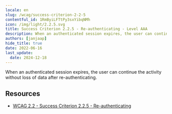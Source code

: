 ```yaml
---
locale: en
slug: /wcag/success-criterion-2-2-5
contentful_id: 1RmByiLFTtPy3sxYibqNMh
icon: /img/light/2.2.5.svg
title: Success Criterion 2.2.5 - Re-authenticating - Level AAA
description: When an authenticated session expires, the user can continue the activity without loss of data after re-authenticating.
authors: [janjaap]
hide_title: true
date: 2022-06-16
last_update:
  date: 2024-12-18
---
```


<Hero
  title="Re-authenticating"
  image="/img/light/2.2.5.svg"
  alt="WCAG 2.2.5 icon"
  prefix="Success Criterion 2.2.5"
  suffix="Level AAA"
/>

When an authenticated session expires, the user can continue the activity without loss of data after re-authenticating.

## Resources

- [WCAG 2.2 - Success Criterion 2.2.5 - Re-authenticating](https://www.w3.org/TR/WCAG22/#re-authenticating)
